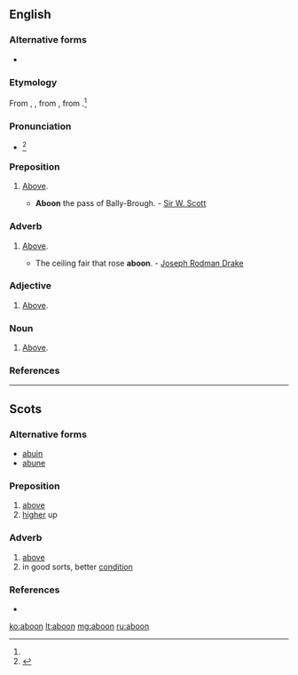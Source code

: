 ==English==

===Alternative forms===
* {{l/en|abune}}

===Etymology===
From {{etyl|enm|en}} {{term|abone|lang=enm}}, {{term|abowne|lang=enm}}, from {{term|abuven|lang=enm}}, from {{etyl|ang|en}} {{term/t|ang|ābufan||above}}.<ref name=WI3/>

===Pronunciation===
* {{a|US}} {{IPA|/əˈbun/|/əˈbʊn/}}<ref name=WI3>{{R:MW3 1976|page=4}}</ref>

===Preposition===
{{en-prep}}

# {{context|Scotland|British|_|dialect|lang=en}} [[above|Above]].
#* '''Aboon''' the pass of Bally-Brough. - [[w:Sir W. Scott|Sir W. Scott]]

===Adverb===
{{en-adv|-}}

# {{context|Scotland|British|_|dialect|lang=en}} [[above|Above]].
#* The ceiling fair that rose '''aboon'''. - [[w:Joseph Rodman Drake|Joseph Rodman Drake]]

===Adjective===
{{en-adj|-}}

# {{context|Scotland|British|_|dialect|lang=en}} [[above|Above]].

===Noun===
{{en-noun|-}}

# {{context|Scotland|British|_|dialect|lang=en}} [[above|Above]].

===References===
<references/>

----

==Scots==

===Alternative forms===
* [[abuin]]
* [[abune]]

===Preposition===
{{sco-prep}}

# [[above]]
# [[higher]] up

===Adverb===
{{sco-adv|-}}

# [[above]]
# in good sorts, better [[condition]]

===References===
* {{R:DSL}}

[[ko:aboon]]
[[lt:aboon]]
[[mg:aboon]]
[[ru:aboon]]